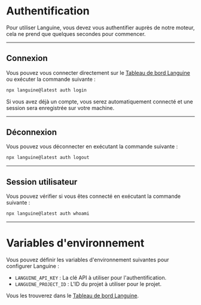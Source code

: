 # Authentification

Pour utiliser Languine, vous devez vous authentifier auprès de notre moteur, cela ne prend que quelques secondes pour commencer.

---

## Connexion

Vous pouvez vous connecter directement sur le [Tableau de bord Languine](https://languine.ai/login) ou exécuter la commande suivante :

```bash title="Terminal"
npx languine@latest auth login
```


Si vous avez déjà un compte, vous serez automatiquement connecté et une session sera enregistrée sur votre machine.

---

## Déconnexion

Vous pouvez vous déconnecter en exécutant la commande suivante :

```bash title="Terminal"
npx languine@latest auth logout
```

---

## Session utilisateur

Vous pouvez vérifier si vous êtes connecté en exécutant la commande suivante :

```bash title="Terminal"
npx languine@latest auth whoami
```

---


# Variables d'environnement

Vous pouvez définir les variables d'environnement suivantes pour configurer Languine :

- `LANGUINE_API_KEY` : La clé API à utiliser pour l'authentification.
- `LANGUINE_PROJECT_ID` : L'ID du projet à utiliser pour le projet.

Vous les trouverez dans le [Tableau de bord Languine](https://languine.ai/login).